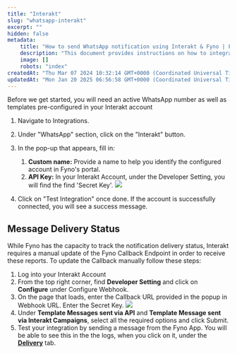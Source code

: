 ```yaml
---
title: "Interakt"
slug: "whatsapp-interakt"
excerpt: ""
hidden: false
metadata:
    title: "How to send WhatsApp notification using Interakt & Fyno | Fyno Documentation"
    description: "This document provides instructions on how to integrate WhatsApp with Interakt in Fyno, including setting up the account and updating the Callback URL for message delivery status tracking."
    image: []
    robots: "index"
createdAt: "Thu Mar 07 2024 10:32:14 GMT+0000 (Coordinated Universal Time)"
updatedAt: "Mon Jan 20 2025 06:56:58 GMT+0000 (Coordinated Universal Time)"
---
```


Before we get started, you will need an active WhatsApp number as well as templates pre-configured in your Interakt account

1. Navigate to Integrations.
2. Under "WhatsApp" section, click on the "Interakt" button.
3. In the pop-up that appears, fill in:

    1. **Custom name:** Provide a name to help you identify the configured account in Fyno's portal.
    2. **API Key:** In your Interakt Account, under the Developer Setting, you will find the find 'Secret Key'.
       ![](/images/whatsapp_interakt_apikey.png)

4. Click on "Test Integration" once done. If the account is successfully connected, you will see a success message.

## Message Delivery Status

While Fyno has the capacity to track the notification delivery status, Interakt requires a manual update of the Fyno Callback Endpoint in order to receive these reports. To update the Callback manually follow these steps:

1. Log into your Interakt Account
2. From the top right corner, find **Developer Setting** and click on **Configure** under Configure Webhook.
3. On the page that loads, enter the Callback URL provided in the popup in Webhook URL. Enter the Secret Key.
   ![](/images/whatsapp_interakt_callback.png)
4. Under **Template Messages sent via API** and **Template Message sent via Interakt Campaigns**, select all the required options and click Submit.
5. Test your integration by sending a message from the Fyno App. You will be able to see this in the the logs, when you click on it, under the **[Delivery](./log-details-delivery)** tab.
